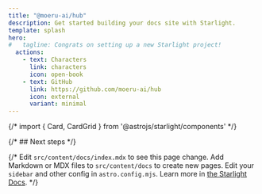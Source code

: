 ```yaml
---
title: "@moeru-ai/hub"
description: Get started building your docs site with Starlight.
template: splash
hero:
#   tagline: Congrats on setting up a new Starlight project!
  actions:
    - text: Characters
      link: characters
      icon: open-book
    - text: GitHub
      link: https://github.com/moeru-ai/hub
      icon: external
      variant: minimal
---
```


{/* import { Card, CardGrid } from '@astrojs/starlight/components' */}

{/* ## Next steps */}

{/* <CardGrid stagger>
	<Card title="Update content" icon="pencil">
		Edit `src/content/docs/index.mdx` to see this page change.
	</Card>
	<Card title="Add new content" icon="add-document">
		Add Markdown or MDX files to `src/content/docs` to create new pages.
	</Card>
	<Card title="Configure your site" icon="setting">
		Edit your `sidebar` and other config in `astro.config.mjs`.
	</Card>
	<Card title="Read the docs" icon="open-book">
		Learn more in [the Starlight Docs](https://starlight.astro.build/).
	</Card>
</CardGrid> */}

